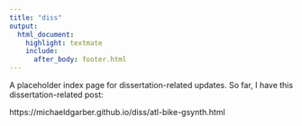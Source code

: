 ```yaml
---
title: "diss"
output:
  html_document:
    highlight: textmate
    include:
      after_body: footer.html
---
```


A placeholder index page for dissertation-related updates.
So far, I have this dissertation-related post:

https://michaeldgarber.github.io/diss/atl-bike-gsynth.html